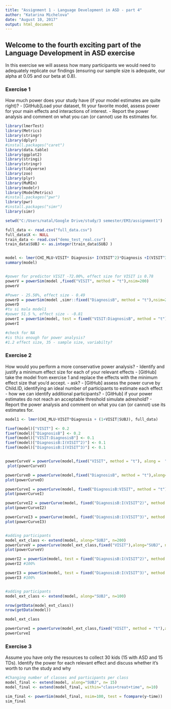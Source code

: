 ```yaml
---
title: "Assignment 1 - Language Development in ASD - part 4"
author: "Katarina Michelova"
date: "August 10, 2017"
output: html_document
---
```



## Welcome to the fourth exciting part of the Language Development in ASD exercise

In this exercise we will assess how many participants we would need to adequately replicate our findings (ensuring our sample size is adequate, our alpha at 0.05 and our beta at 0.8).

### Exercise 1

How much power does your study have (if your model estimates are quite right)?
- [GitHub]Load your dataset, fit your favorite model, assess power for your main effects and interactions of interest.
- Report the power analysis and comment on what you can (or cannot) use its estimates for.
```r
library(lmerTest)
library(Metrics)
library(stringr)
library(dplyr)
#install.packages("caret")
library(data.table)
library(ggplot2)
library(stringi)
library(stringr)
library(tidyverse)
library(zoo)
library(plyr)
library(MuMIn)
library(modelr)
library(ModelMetrics)
#install.packages("pwr")
library(pwr)
#install.packages("simr")
library(simr)

setwd("C:/Users/natal/Google Drive/study/3 semester/EM3/assignment1")

```


```r

full_data <- read.csv("full_data.csv")
full_data$X <- NULL
train_data <- read.csv("demo_test_real.csv")
train_data$SUBJ <- as.integer(train_data$SUBJ )


model <- lmer(CHI_MLU~VISIT* Diagnosis+ I(VISIT^2)*Diagnosis +I(VISIT^3)* Diagnosis +(1|SUBJ), full_data, REML = F)
summary(model)


#power for predictor VISIT -72.00%, effect size for VISIT is 0.78 
powerV = powerSim(model ,fixed("VISIT", method = "t"),nsim=200)
powerV

#Power - 25.50%, effect size - 0.49 
powerD = powerSim(model ,simr::fixed("DiagnosisB", method = "t"),nsim=200)
powerD
#tu si mala model1
#power 51.5 %, effect size - -0.81
powerI = powerSim(model, test = fixed("VISIT:DiagnosisB", method = "t"),nsim=200)
powerI 

#check for NA
#is this enough for power analysis?
#1.2 effect size, 35 - sample size, variabilty?

```


### Exercise 2

How would you perform a more conservative power analysis?
- Identify and justify a minimum effect size for each of your relevant effects
- [GitHub] take the model from exercise 1 and replace the effects with the minimum effect size that you'd accept. - ask?
- [GitHub] assess the power curve by Child.ID, identifying an ideal number of participants to estimate each effect - how we can identify additional participants?
- [GitHub] if your power estimates do not reach an acceptable threshold simulate adreshold?
- Report the power analysis and comment on what you can (or cannot) use its estimates for.

```r

model1 <- lmer(CHI_MLU~VISIT*Diagnosis + (1+VISIT|SUBJ), full_data)

fixef(model)["VISIT"] <- 0.2
fixef(model)["DiagnosisB"] <- 0.2
fixef(model)["VISIT:DiagnosisB"] <- 0.1
fixef(model)["DiagnosisB:I(VISIT^2)"] <- 0.1
fixef(model)["DiagnosisB:I(VISIT^3)"] <- 0.1


powerCurveV = powerCurve(model,fixed("VISIT", method = "t"), along =  "SUBJ", nsim=200)
 plot(powerCurveV)

powerCurveD = powerCurve(model,fixed("DiagnosisB", method = "t"),along="SUBJ", nsim=200)
plot(powerCurveD)

powerCurveI = powerCurve(model, fixed("DiagnosisB:VISIT", method = "t"),along="SUBJ", nsim=200)
plot(powerCurveI)

powerCurveI2 = powerCurve(model, fixed("DiagnosisB:I(VISIT^2)", method = "t"),along="SUBJ", nsim=200)
plot(powerCurveI2)

powerCurveI3 = powerCurve(model, fixed("DiagnosisB:I(VISIT^3)", method = "t"),along="SUBJ", nsim=200)
plot(powerCurveI3)


#adding participants
model_ext_class <- extend(model, along="SUBJ", n=200)
powerCurveV = powerCurve(model_ext_class,fixed("VISIT"),along="SUBJ", nsim=200)
plot(powerCurveV)

powerI2 = powerSim(model, test = fixed("DiagnosisB:I(VISIT^2)", method = "t"),nsim=2)
powerI2 #100%

powerI3 = powerSim(model, test = fixed("DiagnosisB:I(VISIT^3)", method = "t"),nsim=2)
powerI3 #100%


#adding participants
model_ext_class <- extend(model, along="SUBJ", n=100)

nrow(getData(model_ext_class))
nrow(getData(model))

model_ext_class

powerCurveI = powerCurve(model_ext_class,fixed("VISIT", method = "t"),along="SUBJ", nsim=200)
powerCurveI

```



### Exercise 3

Assume you have only the resources to collect 30 kids (15 with ASD and 15 TDs). Identify the power for each relevant effect and discuss whether it's worth to run the study and why

```r
#Changing number of classes and participants per class
model_final <- extend(model, along="SUBJ", n= 15)
model_final <- extend(model_final, within="class+treat+time", n=10)

sim_final <- powerSim(model_final, nsim=100, test = fcompare(y~time))
sim_final


```


